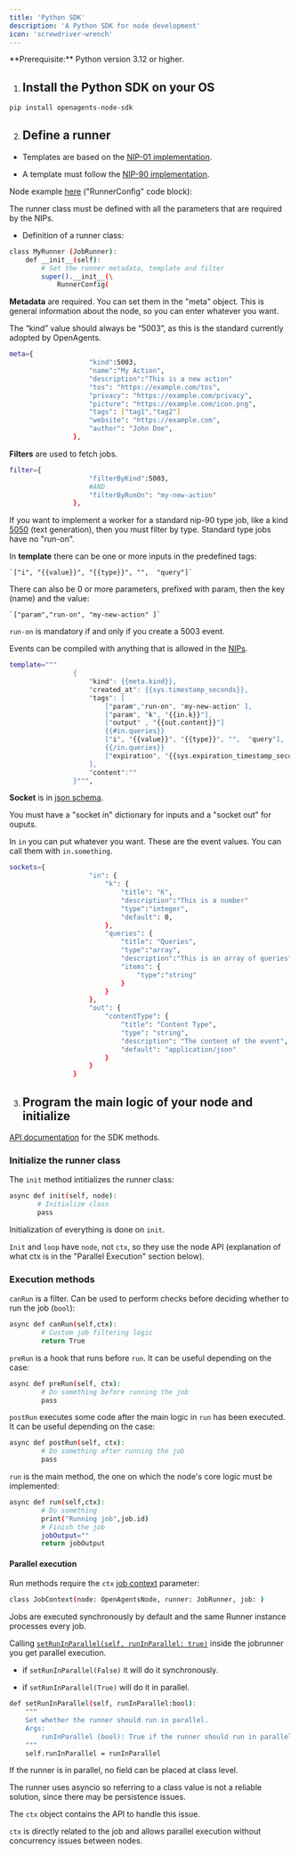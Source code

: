 ```yaml
---
title: 'Python SDK'
description: 'A Python SDK for node development'
icon: 'screwdriver-wrench'
---
```


<Info>
  **Prerequisite:** Python version 3.12 or higher.
</Info>

1. ## Install the Python SDK on your OS


```bash
pip install openagents-node-sdk
```

2. ## Define a runner

- Templates are based on the [NIP-01 implementation](https://github.com/nostr-protocol/nips/blob/master/01.md).

- A template must follow the [NIP-90 implementation](https://github.com/nostr-protocol/nips/blob/master/90.md).

Node example [here](https://github.com/OpenAgentsInc/openagents-node-python-sdk) ("RunnerConfig" code block): 
        
The runner class must be defined with all the parameters that are required by the NIPs.

- Definition of a runner class:

```bash
class MyRunner (JobRunner):
    def __init__(self):
        # Set the runner metadata, template and filter
        super().__init__(\
            RunnerConfig(
```

**Metadata** are required. You can set them in the "meta" object. This is general information about the node, so you can enter whatever you want.

The “kind” value should always be “5003”, as this is the standard currently adopted by OpenAgents.

```bash
meta={
                    "kind":5003,
                    "name":"My Action",
                    "description":"This is a new action"
                    "tos": "https://example.com/tos",
                    "privacy": "https://example.com/privacy",
                    "picture": "https://example.com/icon.png",
                    "tags": ["tag1","tag2"]
                    "website": "https://example.com",
                    "author": "John Doe",
                },
```

**Filters** are used to fetch jobs.


```bash
filter={
                    "filterByKind":5003,
                    #AND
                    "filterByRunOn": "my-new-action"
                },
```
If you want to implement a worker for a standard nip-90 type job, like a kind [5050](https://github.com/nostr-protocol/data-vending-machines/blob/master/kinds/5050.md) (text generation), then you must filter by type. Standard type jobs have no "run-on".

In **template** there can be one or more inputs in the predefined tags:

    `["i", "{{value}}", "{{type}}", "",  "query"]`

There can also be 0 or more parameters, prefixed with param, then the key (name) and the value:

    `["param","run-on", "my-new-action" ]`

`run-on` is mandatory if and only if you create a 5003 event.

Events can be compiled with anything that is allowed in the [NIPs](https://github.com/nostr-protocol/nips).

```bash
template="""
                {
                    "kind": {{meta.kind}},
                    "created_at": {{sys.timestamp_seconds}},
                    "tags": [
                        ["param","run-on", "my-new-action" ],                             
                        ["param", "k", "{{in.k}}"],
                        ["output" , "{{out.content}}"]
                        {{#in.queries}}
                        ["i", "{{value}}", "{{type}}", "",  "query"],
                        {{/in.queries}}                       
                        ["expiration", "{{sys.expiration_timestamp_seconds}}"],
                    ],
                    "content":""
                }""",
```

**Socket** is in [json schema](https://json-schema.org/). 

You must have a "socket in" dictionary for inputs and a "socket out" for ouputs. 

In `in` you can put whatever you want. These are the event values. You can call them with `in.something`.

```bash
sockets={
                    "in": {
                        "k": {
                            "title": "K",
                            "description":"This is a number"
                            "type":"integer",
                            "default": 0,
                        },
                        "queries": {
                            "title": "Queries",
                            "type":"array",
                            "description":"This is an array of queries",
                            "items": {
                                "type":"string"
                            }
                        }
                    },
                    "out": {
                        "contentType": {
                            "title": "Content Type",
                            "type": "string",
                            "description": "The content of the event",
                            "default": "application/json"
                        }
                    }
                }
```

3. ## Program the main logic of your node and initialize

[API documentation](https://openagentsinc.github.io/openagents-node-python-sdk/JobRunner.html#openagents.JobRunner.JobRunner.init) for the SDK methods.

### Initialize the runner class

The `init` method intitializes the runner class:

```bash
async def init(self, node):
       # Initialize class
       pass
```

Initialization of everything is done on `init`.

`Init` and `loop` have `node`, not `ctx`, so they use the node API (explanation of what ctx is in the "Parallel Execution" section below).

### Execution methods 

`canRun` is a filter. Can be used to perform checks before deciding whether to run the job (`bool`):

```bash
async def canRun(self,ctx):
        # Custom job filtering logic
        return True
```

`preRun` is a hook that runs before `run`. It can be useful depending on the case:

```bash
async def preRun(self, ctx):
        # Do something before running the job
        pass
```

`postRun` executes some code after the main logic in `run` has been executed. It can be useful depending on the case:

```bash
async def postRun(self, ctx):
        # Do something after running the job
        pass
```

`run` is the main method, the one on which the node's core logic must be implemented:

```bash
async def run(self,ctx):
        # Do something
        print("Running job",job.id)
        # Finish the job
        jobOutput=""
        return jobOutput
```

#### Parallel execution

Run methods require the `ctx` [job context](https://openagentsinc.github.io/openagents-node-python-sdk/JobContext.html) parameter:

```bash
class JobContext(node: OpenAgentsNode, runner: JobRunner, job: )

```

Jobs are executed synchronously by default and the same  Runner instance processes every job.


Calling [`setRunInParallel(self, runInParallel: true)`](https://openagentsinc.github.io/openagents-node-python-sdk/JobRunner.html#openagents.JobRunner.JobRunner.setRunInParallel) inside the jobrunner you get parallel execution.

- if `setRunInParallel(False)` it will do it synchronously.

- if `setRunInParallel(True)` will do it in parallel.


```bash
def setRunInParallel(self, runInParallel:bool):
    """
    Set whether the runner should run in parallel.
    Args:
        runInParallel (bool): True if the runner should run in parallel, False otherwise. Defaults to False.
    """
    self.runInParallel = runInParallel
```

If the runner is in parallel, no field can be placed at class level.

The runner uses asyncio so referring to a class value is not a reliable solution, since there may be persistence issues.

The `ctx` object contains the API to handle this issue.

`ctx` is directly related to the job and allows parallel execution without concurrency issues between nodes.
